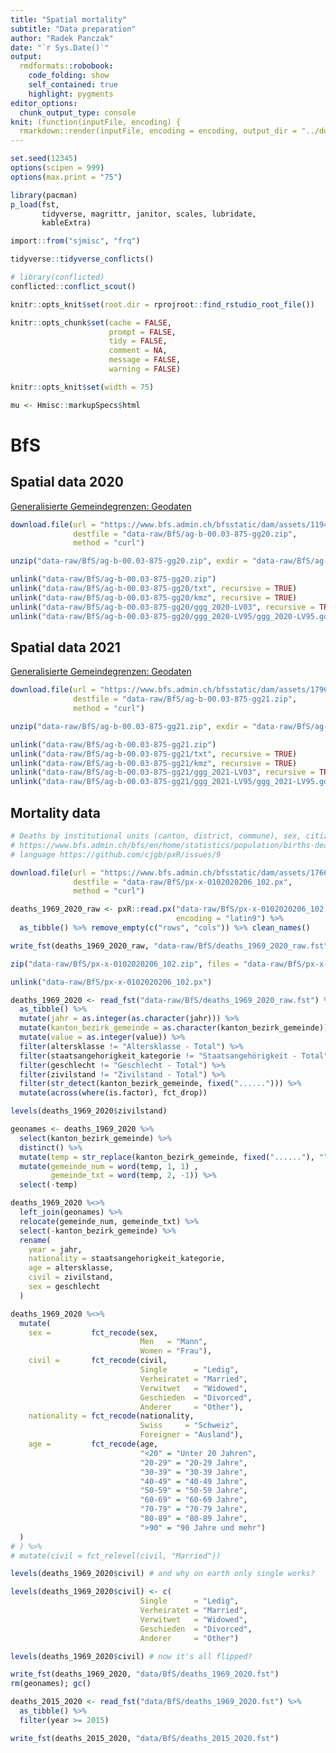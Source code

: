 ```yaml
---
title: "Spatial mortality"
subtitle: "Data preparation"
author: "Radek Panczak"
date: "`r Sys.Date()`"
output:
  rmdformats::robobook:
    code_folding: show
    self_contained: true
    highlight: pygments
editor_options: 
  chunk_output_type: console
knit: (function(inputFile, encoding) {
  rmarkdown::render(inputFile, encoding = encoding, output_dir = "../docs") })
---
```


<!-- ----------------------------------------------------- -->

```r
set.seed(12345)
options(scipen = 999)
options(max.print = "75")

library(pacman)
p_load(fst, 
       tidyverse, magrittr, janitor, scales, lubridate, 
       kableExtra)

import::from("sjmisc", "frq")
```


```r
tidyverse::tidyverse_conflicts()

# library(conflicted)
conflicted::conflict_scout()
```

```r
knitr::opts_knit$set(root.dir = rprojroot::find_rstudio_root_file())

knitr::opts_chunk$set(cache = FALSE,
                      prompt = FALSE,
                      tidy = FALSE,
                      comment = NA,
                      message = FALSE,
                      warning = FALSE)

knitr::opts_knit$set(width = 75)

mu <- Hmisc::markupSpecs$html
```

<!-- ----------------------------------------------------- -->

# BfS 

## Spatial data 2020

[Generalisierte Gemeindegrenzen: Geodaten](https://www.bfs.admin.ch/bfs/de/home/dienstleistungen/geostat/geodaten-bundesstatistik/administrative-grenzen/generalisierte-gemeindegrenzen.assetdetail.11947559.html)

```r
download.file(url = "https://www.bfs.admin.ch/bfsstatic/dam/assets/11947559/master",
              destfile = "data-raw/BfS/ag-b-00.03-875-gg20.zip",
              method = "curl")

unzip("data-raw/BfS/ag-b-00.03-875-gg20.zip", exdir = "data-raw/BfS/ag-b-00.03-875-gg20")

unlink("data-raw/BfS/ag-b-00.03-875-gg20.zip")
unlink("data-raw/BfS/ag-b-00.03-875-gg20/txt", recursive = TRUE)
unlink("data-raw/BfS/ag-b-00.03-875-gg20/kmz", recursive = TRUE)
unlink("data-raw/BfS/ag-b-00.03-875-gg20/ggg_2020-LV03", recursive = TRUE)
unlink("data-raw/BfS/ag-b-00.03-875-gg20/ggg_2020-LV95/ggg_2020-LV95.gdb", recursive = TRUE)
```

## Spatial data 2021

[Generalisierte Gemeindegrenzen: Geodaten](https://www.bfs.admin.ch/bfs/de/home/dienstleistungen/geostat/geodaten-bundesstatistik/administrative-grenzen/generalisierte-gemeindegrenzen.assetdetail.17964056.html)

```r
download.file(url = "https://www.bfs.admin.ch/bfsstatic/dam/assets/17964056/master",
              destfile = "data-raw/BfS/ag-b-00.03-875-gg21.zip",
              method = "curl")

unzip("data-raw/BfS/ag-b-00.03-875-gg21.zip", exdir = "data-raw/BfS/ag-b-00.03-875-gg21")

unlink("data-raw/BfS/ag-b-00.03-875-gg21.zip")
unlink("data-raw/BfS/ag-b-00.03-875-gg21/txt", recursive = TRUE)
unlink("data-raw/BfS/ag-b-00.03-875-gg21/kmz", recursive = TRUE)
unlink("data-raw/BfS/ag-b-00.03-875-gg21/ggg_2021-LV03", recursive = TRUE)
unlink("data-raw/BfS/ag-b-00.03-875-gg21/ggg_2021-LV95/ggg_2021-LV95.gdb", recursive = TRUE)
```

## Mortality data

```r
# Deaths by institutional units (canton, district, commune), sex, citizenship (category), marital status and age class
# https://www.bfs.admin.ch/bfs/en/home/statistics/population/births-deaths/deaths.assetdetail.17664403.html
# language https://github.com/cjgb/pxR/issues/9

download.file(url = "https://www.bfs.admin.ch/bfsstatic/dam/assets/17664403/master",
              destfile = "data-raw/BfS/px-x-0102020206_102.px",
              method = "curl")

deaths_1969_2020_raw <- pxR::read.px("data-raw/BfS/px-x-0102020206_102.px",
                                     encoding = "latin9") %>% 
  as_tibble() %>% remove_empty(c("rows", "cols")) %>% clean_names()

write_fst(deaths_1969_2020_raw, "data-raw/BfS/deaths_1969_2020_raw.fst")

zip("data-raw/BfS/px-x-0102020206_102.zip", files = "data-raw/BfS/px-x-0102020206_102.px")

unlink("data-raw/BfS/px-x-0102020206_102.px")
```

```r
deaths_1969_2020 <- read_fst("data-raw/BfS/deaths_1969_2020_raw.fst") %>% 
  as_tibble() %>% 
  mutate(jahr = as.integer(as.character(jahr))) %>% 
  mutate(kanton_bezirk_gemeinde = as.character(kanton_bezirk_gemeinde)) %>% 
  mutate(value = as.integer(value)) %>% 
  filter(altersklasse != "Altersklasse - Total") %>% 
  filter(staatsangehorigkeit_kategorie != "Staatsangehörigkeit - Total") %>% 
  filter(geschlecht != "Geschlecht - Total") %>% 
  filter(zivilstand != "Zivilstand - Total") %>% 
  filter(str_detect(kanton_bezirk_gemeinde, fixed("......"))) %>% 
  mutate(across(where(is.factor), fct_drop))

levels(deaths_1969_2020$zivilstand)

geonames <- deaths_1969_2020 %>% 
  select(kanton_bezirk_gemeinde) %>% 
  distinct() %>% 
  mutate(temp = str_replace(kanton_bezirk_gemeinde, fixed("......"), "")) %>% 
  mutate(gemeinde_num = word(temp, 1, 1) ,
         gemeinde_txt = word(temp, 2, -1)) %>% 
  select(-temp)

deaths_1969_2020 %<>%
  left_join(geonames) %>% 
  relocate(gemeinde_num, gemeinde_txt) %>% 
  select(-kanton_bezirk_gemeinde) %>% 
  rename(
    year = jahr, 
    nationality = staatsangehorigkeit_kategorie,
    age = altersklasse,
    civil = zivilstand,
    sex = geschlecht
  ) 

deaths_1969_2020 %<>%
  mutate(
    sex =         fct_recode(sex, 
                             Men   = "Mann", 
                             Women = "Frau"),
    civil =       fct_recode(civil, 
                             Single      = "Ledig",
                             Verheiratet = "Married", 
                             Verwitwet   = "Widowed", 
                             Geschieden  = "Divorced", 
                             Anderer     = "Other"),
    nationality = fct_recode(nationality, 
                             Swiss     = "Schweiz", 
                             Foreigner = "Ausland"),
    age =         fct_recode(age, 
                             "<20" = "Unter 20 Jahren", 
                             "20-29" = "20-29 Jahre", 
                             "30-39" = "30-39 Jahre", 
                             "40-49" = "40-49 Jahre", 
                             "50-59" = "50-59 Jahre", 
                             "60-69" = "60-69 Jahre", 
                             "70-79" = "70-79 Jahre", 
                             "80-89" = "80-89 Jahre", 
                             ">90" = "90 Jahre und mehr")
  )
# ) %>% 
# mutate(civil = fct_relevel(civil, "Married"))

levels(deaths_1969_2020$civil) # and why on earth only single works?

levels(deaths_1969_2020$civil) <- c( 
                             Single      = "Ledig",
                             Verheiratet = "Married", 
                             Verwitwet   = "Widowed", 
                             Geschieden  = "Divorced", 
                             Anderer     = "Other")

levels(deaths_1969_2020$civil) # now it's all flipped?

write_fst(deaths_1969_2020, "data/BfS/deaths_1969_2020.fst")
rm(geonames); gc()
```

```r
deaths_2015_2020 <- read_fst("data/BfS/deaths_1969_2020.fst") %>% 
  as_tibble() %>% 
  filter(year >= 2015)

write_fst(deaths_2015_2020, "data/BfS/deaths_2015_2020.fst")
```

